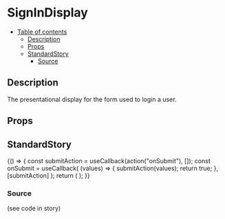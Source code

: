 
<Meta title="form-display/sign-in-display" component={SignInDisplay} />

# SignInDisplay

- [Table of contents](#signindisplay)
  * [Description](#description)
  * [Props](#props)
  * [StandardStory](#standardstory)
    + [Source](#source)

## Description
The presentational display for the form used to login a user.

## Props
<Props of={SignInDisplay} />

## StandardStory
<Preview>
	<Story name="standard">
		<Paper>
			{() => {
				const submitAction = useCallback(action("onSubmit"), []);
				const onSubmit = useCallback(
					(values) => {
						submitAction(values);
						return true;
					},
					[submitAction]
				);
				return (
					<Paper>
						<SignInDisplay onSubmit={onSubmit} />
					</Paper>
				);
			}}
		</Paper>
	</Story>
</Preview>

### Source
(see code in story)

